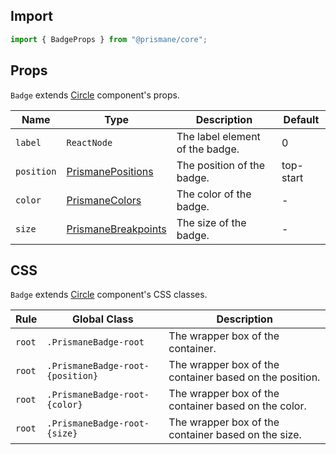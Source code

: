 ## Import

```js
import { BadgeProps } from "@prismane/core";
```

## Props

`Badge` extends [Circle](/docs/components-api/circle-api) component's props.

| Name       | Type                                                                          | Description                     | Default   |
| ---------- | ----------------------------------------------------------------------------- | ------------------------------- | --------- |
| `label`    | `ReactNode`                                                                   | The label element of the badge. | 0         |
| `position` | [PrismanePositions](/docs/getting-started/globals#prismanepositions-type)     | The position of the badge.      | top-start |
| `color`    | [PrismaneColors](/docs/getting-started/globals#prismanecolors-type)           | The color of the badge.         | -         |
| `size`     | [PrismaneBreakpoints](/docs/getting-started/globals#prismanebreakpoints-type) | The size of the badge.          | -         |

## CSS

`Badge` extends [Circle](/docs/components-api/circle-api) component's CSS classes.

| Rule   | Global Class                     | Description                                             |
| ------ | -------------------------------- | ------------------------------------------------------- |
| `root` | `.PrismaneBadge-root`            | The wrapper box of the container.                       |
| `root` | `.PrismaneBadge-root-{position}` | The wrapper box of the container based on the position. |
| `root` | `.PrismaneBadge-root-{color}`    | The wrapper box of the container based on the color.    |
| `root` | `.PrismaneBadge-root-{size}`     | The wrapper box of the container based on the size.     |
